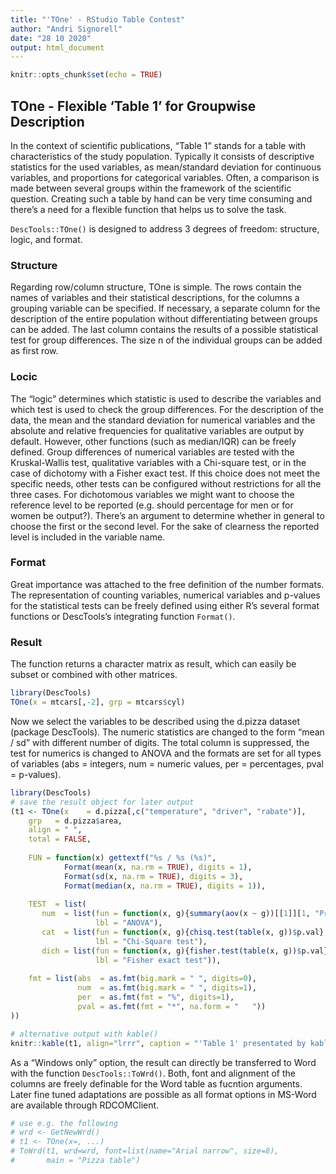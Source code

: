 ```yaml
---
title: "'TOne' - RStudio Table Contest"
author: "Andri Signorell"
date: "28 10 2020"
output: html_document
---
```


```r
knitr::opts_chunk$set(echo = TRUE)
```

## TOne - Flexible 'Table 1' for Groupwise Description

In the context of scientific publications, "Table 1" stands for a table with characteristics of the study population. Typically it consists of descriptive statistics for the used variables, as mean/standard deviation for continuous variables, and proportions for categorical variables. Often, a comparison is made between several groups within the framework of the scientific question. 
Creating such a table by hand can be very time consuming and there's a need for a flexible function that helps us to solve the task. 

`DescTools::TOne()` is designed  to address 3 degrees of freedom: structure, logic, and format. 

### Structure
Regarding row/column structure, TOne is simple. The rows contain the names of variables and their statistical descriptions, for the columns a grouping variable can be specified. If necessary, a separate column for the description of the entire population without differentiating between groups can be added. The last column contains the results of a possible statistical test for group differences. The size n of the individual groups can be added as first row. 

### Locic
The "logic" determines which statistic is used to describe the variables and which test is used to check the group differences. For the description of the data, the mean and the standard deviation for numerical variables and the absolute and relative frequencies for qualitative variables are output by default. However, other functions (such as median/IQR) can be freely defined. Group differences of numerical variables are tested with the Kruskal-Wallis test, qualitative variables with a Chi-square test, or in the case of dichotomy with a Fisher exact test. If this choice does not meet the specific needs, other tests can be configured without restrictions for all the three cases. For dichotomous variables we might want to choose the reference level to be reported (e.g. should percentage for men or for women be output?). There's an argument to determine whether in general to choose the first or the second level. For the sake of clearness the reported level is included in the variable name.

### Format
Great importance was attached to the free definition of the number formats. The representation of counting variables, numerical variables and p-values for the statistical tests can be freely defined using either R's several format functions or DescTools's integrating function `Format()`.

### Result
The function returns a character matrix as result, which can easily be subset or combined with other matrices. 


```r
library(DescTools)
TOne(x = mtcars[,-2], grp = mtcars$cyl)
```


Now we select the variables to be described using the d.pizza dataset (package DescTools).
The numeric statistics are changed to the form "mean / sd" with different number of digits.
The total column is suppressed, the test for numerics is changed to ANOVA and the formats are set for all types of variables (abs = integers, num = numeric values, per = percentages, pval = p-values).

```r
library(DescTools) 
# save the result object for later output
(t1 <- TOne(x    = d.pizza[,c("temperature", "driver", "rabate")], 
    grp   = d.pizza$area, 
    align = " ", 
    total = FALSE,
    
    FUN = function(x) gettextf("%s / %s (%s)",
            Format(mean(x, na.rm = TRUE), digits = 1),
            Format(sd(x, na.rm = TRUE), digits = 3),
            Format(median(x, na.rm = TRUE), digits = 1)),
       
    TEST  = list(
       num  = list(fun = function(x, g){summary(aov(x ~ g))[[1]][1, "Pr(>F)"]},
                   lbl = "ANOVA"),
       cat  = list(fun = function(x, g){chisq.test(table(x, g))$p.val},
                   lbl = "Chi-Square test"),
       dich = list(fun = function(x, g){fisher.test(table(x, g))$p.val},
                   lbl = "Fisher exact test")),
    
    fmt = list(abs  = as.fmt(big.mark = " ", digits=0), 
               num  = as.fmt(big.mark = " ", digits=1), 
               per  = as.fmt(fmt = "%", digits=1), 
               pval = as.fmt(fmt = "*", na.form = "   ")) 
))

# alternative output with kable()
knitr::kable(t1, align="lrrr", caption = "'Table 1' presentated by kable")
```


As a "Windows only" option, the result can directly be transferred to Word with the function `DescTools::ToWrd()`. Both, font and alignment of the columns are freely definable for the Word table as fucntion arguments. Later fine tuned adaptations are possible as all format options in MS-Word are available through RDCOMClient.

```r
# use e.g. the following 
# wrd <- GetNewWrd()
# t1 <- TOne(x=, ...)
# ToWrd(t1, wrd=wrd, font=list(name="Arial narrow", size=8), 
#       main = "Pizza table")

```

